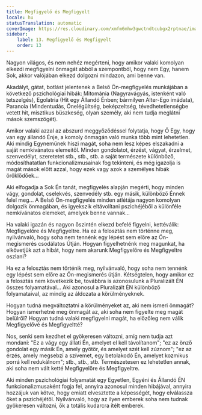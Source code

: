 ```yaml
---
title: Megfigyelő és Megfigyelt
locale: hu
statusTranslation: automatic
coverImage: https://res.cloudinary.com/xmfm6mhw3gwctndtcubgx2rptnae/image/upload/v1740468922/small_cover_tratado_de_psicologia_revolucionaria_a4c0dca4e0.webp
sidebar:
    label: 13. Megfigyelő és Megfigyelt
    order: 13
---
```

Nagyon világos, és nem nehéz megérteni, hogy amikor valaki komolyan elkezdi megfigyelni önmagát abból a szempontból, hogy nem Egy, hanem Sok, akkor valójában elkezd dolgozni mindazon, ami benne van.

Akadályt, gátat, botlást jelentenek a Belső Ön-megfigyelés munkájában a következő pszichológiai hibák: Mitománia (Nagyravágyás, istenként való tetszelgés), Egolatria (Hit egy Állandó Énben; bármilyen Alter-Ego imádata), Paranoia (Mindentudás, Önelégültség, beképzeltség, tévedhetetlenségbe vetett hit, misztikus büszkeség, olyan személy, aki nem tudja meglátni mások szemszögét).

Amikor valaki azzal az abszurd meggyőződéssel folytatja, hogy Ő Egy, hogy van egy állandó Énje, a komoly önmagán való munka több mint lehetetlen. Aki mindig Egyneműnek hiszi magát, soha nem lesz képes elszakadni a saját nemkívánatos elemeitől. Minden gondolatot, érzést, vágyat, érzelmet, szenvedélyt, szeretetet stb., stb., stb. a saját természete különböző, módosíthatatlan funkcionalizmusainak fog tekinteni, és még igazolja is magát mások előtt azzal, hogy ezek vagy azok a személyes hibák öröklődőek...

Aki elfogadja a Sok Én tanát, megfigyelés alapján megérti, hogy minden vágy, gondolat, cselekvés, szenvedély stb. egy másik, különböző Énnek felel meg... A Belső Ön-megfigyelés minden atlétája nagyon komolyan dolgozik önmagában, és igyekszik eltávolítani pszichéjéből a különféle nemkívánatos elemeket, amelyek benne vannak...

Ha valaki igazán és nagyon őszintén elkezd befelé figyelni, kettéválik: Megfigyelőre és Megfigyeltre. Ha ez a felosztás nem történne meg, nyilvánvaló, hogy soha nem tennénk egy lépést sem előre az Ön-megismerés csodálatos Útján. Hogyan figyelhetnénk meg magunkat, ha elkövetjük azt a hibát, hogy nem akarunk Megfigyelőre és Megfigyeltre oszlani?

Ha ez a felosztás nem történik meg, nyilvánvaló, hogy soha nem tennénk egy lépést sem előre az Ön-megismerés útján. Kétségtelen, hogy amikor ez a felosztás nem következik be, továbbra is azonosulunk a Pluralizált ÉN összes folyamatával... Aki azonosul a Pluralizált ÉN különböző folyamataival, az mindig az áldozata a körülményeknek.

Hogyan tudná megváltoztatni a körülményeket az, aki nem ismeri önmagát? Hogyan ismerhetné meg önmagát az, aki soha nem figyelte meg magát belülről? Hogyan tudná valaki megfigyelni magát, ha előzőleg nem válik Megfigyelővé és Megfigyeltté?

Nos, senki sem kezdhet el gyökeresen változni, amíg nem tudja azt mondani: "Ez a vágy egy állati Én, amelyet el kell távolítanom"; "ez az önző gondolat egy másik Én, amely gyötör, és amelyet szét kell zúznom"; "ez az érzés, amely megsebzi a szívemet, egy betolakodó Én, amelyet kozmikus porrá kell redukálnom"; stb., stb., stb. Természetesen ez lehetetlen annak, aki soha nem vált ketté Megfigyelőre és Megfigyeltre.

Aki minden pszichológiai folyamatát egy Egyetlen, Egyéni és Állandó ÉN funkcionalizmusaként fogja fel, annyira azonosul minden hibájával, annyira hozzájuk van kötve, hogy emiatt elvesztette a képességét, hogy elválassza őket a pszichéjétől. Nyilvánvaló, hogy az ilyen emberek soha nem tudnak gyökeresen változni, ők a totális kudarcra ítélt emberek.

